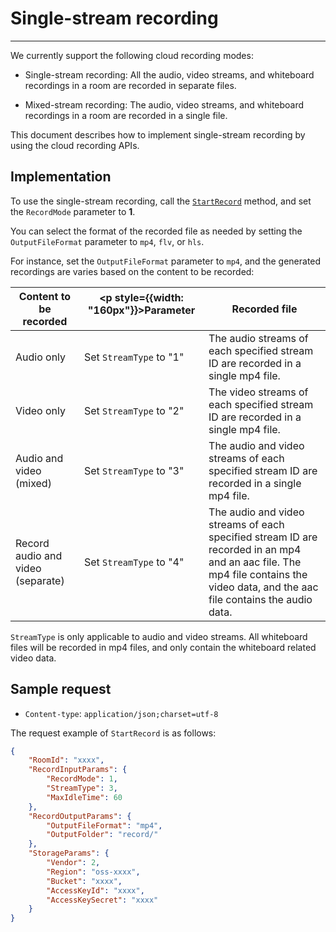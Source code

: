 # Single-stream recording
---


We currently support the following cloud recording modes:

* Single-stream recording: All the audio, video streams, and whiteboard recordings in a room are recorded in separate files.

* Mixed-stream recording: The audio, video streams, and whiteboard recordings in a room are recorded in a single file.

This document describes how to implement single-stream recording by using the cloud recording APIs.


## Implementation

To use the single-stream recording, call the [`StartRecord`](/cloud-recording-server/start-record) method, and set the `RecordMode` parameter to **1**.

You can select the format of the recorded file as needed by setting the `OutputFileFormat` parameter to `mp4`, `flv`, or `hls`. 

For instance, set the `OutputFileFormat` parameter to `mp4`, and the generated recordings are varies based on the content to be recorded:

|Content to be recorded|<p style={{width: "160px"}}>Parameter</p>|Recorded file|
|----|----|----|
|Audio only| Set `StreamType` to "1"| The audio streams of each specified stream ID are recorded in a single mp4 file. |
|Video only|Set `StreamType` to "2"|The video streams of each specified stream ID are recorded in a single mp4 file. |
|Audio and video (mixed)|Set `StreamType` to "3"|The audio and video streams of each specified stream ID are recorded in a single mp4 file. |
|Record audio and video (separate)|Set `StreamType` to "4"| The audio and video streams of each specified stream ID are recorded in an mp4 and an aac file. The mp4 file contains the video data, and the aac file contains the audio data.|

<Warning title="Warning">

`StreamType` is only applicable to audio and video streams. All whiteboard files will be recorded in mp4 files, and only contain the whiteboard related video data. 
</Warning>


## Sample request


- `Content-type`: `application/json;charset=utf-8`

The request example of `StartRecord` is as follows:

```json
{
	"RoomId": "xxxx",
	"RecordInputParams": {
		"RecordMode": 1,
		"StreamType": 3,
		"MaxIdleTime": 60
	},
	"RecordOutputParams": {
		"OutputFileFormat": "mp4",
		"OutputFolder": "record/"
	},
	"StorageParams": {
		"Vendor": 2,
		"Region": "oss-xxxx",
		"Bucket": "xxxx",
		"AccessKeyId": "xxxx",
		"AccessKeySecret": "xxxx"
	}
}
```
